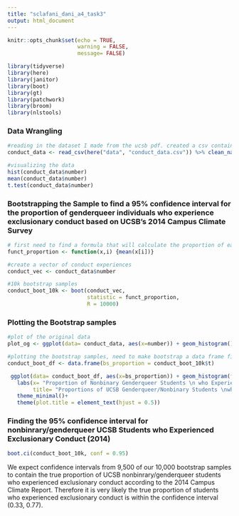 ```yaml
---
title: "sclafani_dani_a4_task3"
output: html_document
---
```


```r
knitr::opts_chunk$set(echo = TRUE,
                      warning = FALSE,
                      message= FALSE)

library(tidyverse)
library(here)
library(janitor)
library(boot)
library(gt)
library(patchwork)
library(broom)
library(nlstools)

```

### Data Wrangling
```r
#reading in the dataset I made from the ucsb pdf. created a csv containing 1's for students who experienced exclusionary conduct and 0 for students who did not
conduct_data <- read_csv(here("data", "conduct_data.csv")) %>% clean_names()

#visualizing the data
hist(conduct_data$number)
mean(conduct_data$number)
t.test(conduct_data$number)
```

### Bootstrapping the Sample to find a 95% confidence interval for the proportion of genderqueer individuals who experience exclusionary conduct based on UCSB's 2014 Campus Climate Survey
```r
# first need to find a formula that will calculate the proportion of each bootstrapped sample
funct_proportion <- function(x,i) {mean(x[i])}

#create a vector of conduct experiences
conduct_vec <- conduct_data$number

#10k bootstrap samples
conduct_boot_10k <- boot(conduct_vec,
                         statistic = funct_proportion,
                         R = 10000)
```




### Plotting the Bootstrap samples
```r
#plot of the original data
plot_og <- ggplot(data= conduct_data, aes(x=number)) + geom_histogram()

#plotting the bootstrap samples, need to make bootstrap a data frame first
conduct_boot_df <- data.frame(bs_proportion = conduct_boot_10k$t)

 ggplot(data= conduct_boot_df, aes(x=bs_proportion)) + geom_histogram(fill = "purple", bins =32, color = "black")+
   labs(x= "Proportion of Nonbinary Genderqueer Students \n who Experience Exclusionary Conduct", y = "Count of Bootstrap Samples",
        title= "Proportions of UCSB Genderqueer/Nonbinary Students \nwho Experienced Exclusionary Conduct") +
   theme_minimal()+
   theme(plot.title = element_text(hjust = 0.5))

```

### Finding the 95% confidence interval for nonbinrary/genderqueer UCSB Students who Experienced Exclusionary Conduct (2014)
```r
boot.ci(conduct_boot_10k, conf = 0.95)
```

We expect confidence intervals from 9,500 of our 10,000 bootstrap samples to contain the true proportion of UCSB nonbinrary/genderqueer students who experienced exclusionary conduct according to the 2014 Campus Climate Report. Therefore it is very likely the true proportion of students who experienced exclusionary conduct is within the confidence interval (0.33, 0.77). 






